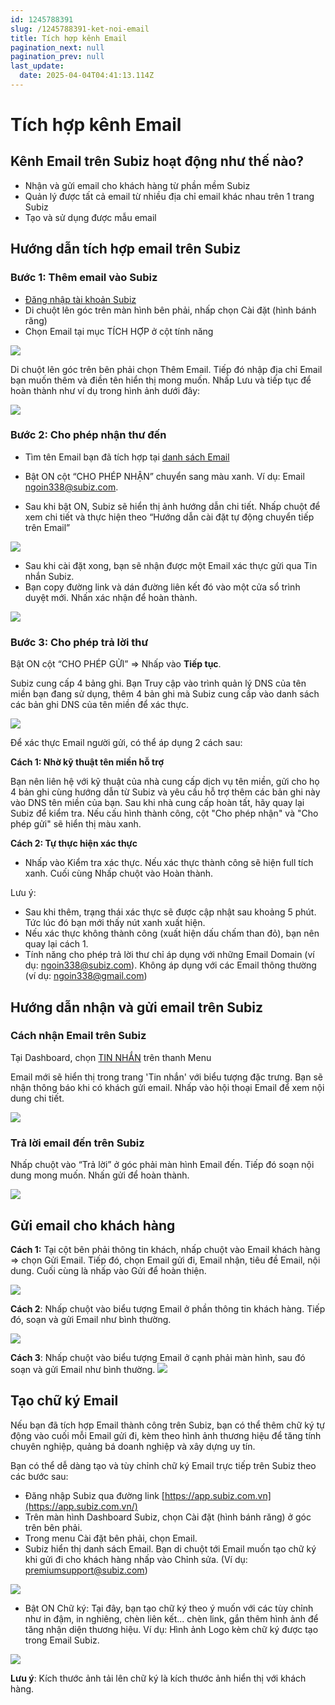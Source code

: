 ```yaml
---
id: 1245788391
slug: /1245788391-ket-noi-email
title: Tích hợp kênh Email
pagination_next: null
pagination_prev: null
last_update:
  date: 2025-04-04T04:41:13.114Z
---
```


# Tích hợp kênh Email

## Kênh Email trên Subiz hoạt động như thế nào?


- Nhận và gửi email cho khách hàng từ phần mềm Subiz
- Quản lý được tất cả email từ nhiều địa chỉ email khác nhau trên 1 trang Subiz
- Tạo và sử dụng được mẫu email
## Hướng dẫn tích hợp email trên Subiz

### Bước 1: Thêm email vào Subiz


- [Đăng nhập tài khoản Subiz](https://app.subiz.com.vn/settings/)
- Di chuột lên góc trên màn hình bên phải, nhấp chọn Cài đặt (hình bánh răng)
- Chọn Email tại mục TÍCH HỢP ở cột tính năng


![](https://vcdn.subiz-cdn.com/file/fishcjvufctmucxszkyk_acpxkgumifuoofoosble/unnamed.png)


Di chuột lên góc trên bên phải chọn Thêm Email. Tiếp đó nhập địa chỉ Email bạn muốn thêm và điền tên hiển thị mong muốn. Nhấp Lưu và tiếp tục để hoàn thành như ví dụ trong hình ảnh dưới đây:


![](https://vcdn.subiz-cdn.com/file/fisighyixytdkhrwqhlh_acpxkgumifuoofoosble/image.png)

### Bước 2: Cho phép nhận thư đến


- Tìm tên Email bạn đã tích hợp tại [danh sách Email](https://app.subiz.com.vn/settings/email)
- Bật ON cột “CHO PHÉP NHẬN” chuyển sang màu xanh. Ví dụ: Email ngoin338@subiz.com.

- Sau khi bật ON, Subiz sẽ hiển thị ảnh hướng dẫn chi tiết. Nhấp chuột để xem chi tiết và thực hiện theo “Hướng dẫn cài đặt tự động chuyển tiếp trên Email”


![](https://vcdn.subiz-cdn.com/file/fishcjvullkcvuhexhgo_acpxkgumifuoofoosble/unnamed.png)


- Sau khi cài đặt xong, bạn sẽ nhận được một Email xác thực gửi qua Tin nhắn Subiz.
- Bạn copy đường link và dán đường liên kết đó vào một cửa sổ trình duyệt mới. Nhấn xác nhận để hoàn thành.


![](https://vcdn.subiz-cdn.com/file/fishckvjcrgcqhbhmkhe_acpxkgumifuoofoosble/image.png)

### Bước 3: Cho phép trả lời thư


Bật ON cột “CHO PHÉP GỬI” =&gt; Nhấp vào <b>Tiếp tục</b>.

Subiz cung cấp 4 bảng ghi. Bạn Truy cập vào trình quản lý DNS của tên miền bạn đang sử dụng, thêm 4 bản ghi mà Subiz cung cấp vào danh sách các bản ghi DNS của tên miền để xác thực.


![](https://vcdn.subiz-cdn.com/file/fishgtezaqvkudawjxtb_acpxkgumifuoofoosble/image.png)


Để xác thực Email người gửi, có thể áp dụng 2 cách sau: 

<b>Cách 1: Nhờ kỹ thuật tên miền hỗ trợ</b>

Bạn nên liên hệ với kỹ thuật của nhà cung cấp dịch vụ tên miền, gửi cho họ 4 bản ghi cùng hướng dẫn từ Subiz và yêu cầu hỗ trợ thêm các bản ghi này vào DNS tên miền của bạn. Sau khi nhà cung cấp hoàn tất, hãy quay lại Subiz để kiểm tra. Nếu cấu hình thành công, cột "Cho phép nhận" và "Cho phép gửi" sẽ hiển thị màu xanh.

<b>Cách 2: Tự thực hiện xác thực</b>

- Nhấp vào Kiểm tra xác thực. Nếu<b> </b>xác thực thành công sẽ hiện full tích xanh. Cuối cùng Nhấp chuột vào Hoàn thành.

Lưu ý: 

- Sau khi thêm, trạng thái xác thực sẽ được cập nhật sau khoảng 5 phút. Tức lúc đó bạn mới thấy nút xanh xuất hiện.
- Nếu xác thực không thành công (xuất hiện dấu chấm than đỏ), bạn nên quay lại cách 1.
- Tính năng cho phép trả lời thư chỉ áp dụng với những Email Domain (ví dụ: [ngoin338@subiz.com](mailto:ngoin338@subiz.com)). Không áp dụng với các Email thông thường (ví dụ: [ngoin338@gmail.com](mailto:ngoin338@gmail.com))
## Hướng dẫn nhận và gửi email trên Subiz

### Cách nhận Email trên Subiz


Tại Dashboard, chọn [TIN NHẮN](https://app.subiz.com.vn/convo?uid=ussdrxxsgtbaaoxxqddiv&cid=cssekayaqdpxurkfvc) trên thanh Menu

Email mới sẽ hiển thị trong trang 'Tin nhắn' với biểu tượng đặc trưng. Bạn sẽ nhận thông báo khi có khách gửi email. Nhấp vào hội thoại Email để xem nội dung chi tiết.


![](https://vcdn.subiz-cdn.com/file/fishcjvuwbzuiauqflkt_acpxkgumifuoofoosble/unnamed.png)

### Trả lời email đến trên Subiz


Nhấp chuột vào “Trả lời” ở góc phải màn hình Email đến. Tiếp đó soạn nội dung mong muốn. Nhấn gửi để hoàn thành.


![](https://vcdn.subiz-cdn.com/file/fishcjvuzepjxpbxedae_acpxkgumifuoofoosble/unnamed.png)

## Gửi email cho khách hàng


<b>Cách 1:</b> Tại cột bên phải thông tin khách, nhấp chuột vào Email khách hàng =&gt; chọn Gửi Email. Tiếp đó, chọn Email gửi đi, Email nhận, tiêu đề Email, nội dung. Cuối cùng là nhấp vào Gửi để hoàn thiện. 


![](https://vcdn.subiz-cdn.com/file/fishcjvvbxybhzvcbltq_acpxkgumifuoofoosble/unnamed.png)


<b>Cách 2</b>: Nhấp chuột vào biểu tượng Email ở phần thông tin khách hàng. Tiếp đó, soạn và gửi Email như bình thường. 


![](https://vcdn.subiz-cdn.com/file/fishcjvvezvcmqhnclkh_acpxkgumifuoofoosble/unnamed.png)


<b>Cách 3</b>: Nhấp chuột vào biểu tượng Email ở cạnh phải màn hình, sau đó soạn và gửi Email như bình thường. 
![](https://vcdn.subiz-cdn.com/file/fishcjvvihlreikfllmy_acpxkgumifuoofoosble/unnamed.png)

## Tạo chữ ký Email


Nếu bạn đã tích hợp Email thành công trên Subiz, bạn có thể thêm chữ ký tự động vào cuối mỗi Email gửi đi, kèm theo hình ảnh thương hiệu để tăng tính chuyên nghiệp, quảng bá doanh nghiệp và xây dựng uy tín.

Bạn có thể dễ dàng tạo và tùy chỉnh chữ ký Email trực tiếp trên Subiz theo các bước sau:

- Đăng nhập Subiz qua đường link [https://app.subiz.com.vn](https://app.subiz.com.vn/)
- Trên màn hình Dashboard Subiz, chọn Cài đặt (hình bánh răng) ở góc trên bên phải.
- Trong menu Cài đặt bên phải, chọn Email.
- Subiz hiển thị danh sách Email. Bạn di chuột tới Email muốn tạo chữ ký khi gửi đi cho khách hàng nhấp vào Chỉnh sửa. (Ví dụ: premiumsupport@subiz.com)


![](https://vcdn.subiz-cdn.com/file/fishcjvvkyyrzwskmvrr_acpxkgumifuoofoosble/unnamed.png)


- Bật ON Chữ ký: Tại đây, bạn tạo chữ ký theo ý muốn với các tùy chỉnh như in đậm, in nghiêng, chèn liên kết... chèn link, gắn thêm hình ảnh để tăng nhận diện thương hiệu. Ví dụ: Hình ảnh Logo kèm chữ ký được tạo trong Email Subiz.


![](https://vcdn.subiz-cdn.com/file/fishcjvvnvwjptktnbvp_acpxkgumifuoofoosble/unnamed.png)


<b>Lưu ý</b>: Kích thước ảnh tải lên chữ ký là kích thước ảnh hiển thị với khách hàng.